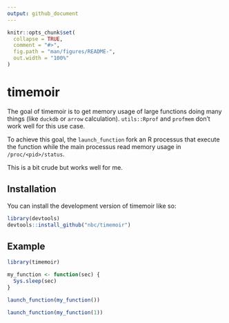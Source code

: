 ```yaml
---
output: github_document
---
```


<!-- README.md is generated from README.Rmd. Please edit that file -->

```r
knitr::opts_chunk$set(
  collapse = TRUE,
  comment = "#>",
  fig.path = "man/figures/README-",
  out.width = "100%"
)
```

# timemoir

<!-- badges: start -->
<!-- badges: end -->

The goal of timemoir is to get memory usage of large functions doing many things
(like `duckdb` or `arrow` calculation). `utils::Rprof` and `profmem` don't work
well for this use case.

To achieve this goal, the `launch_function` fork an R processus that execute the
function while the main processus read memory usage in `/proc/<pid>/status`.

This is a bit crude but works well for me.

## Installation

You can install the development version of timemoir like so:

```r
library(devtools)
devtools::install_github("nbc/timemoir")
```

## Example

```r
library(timemoir)

my_function <- function(sec) {
  Sys.sleep(sec)
}

launch_function(my_function())

launch_function(my_function(1))
```

